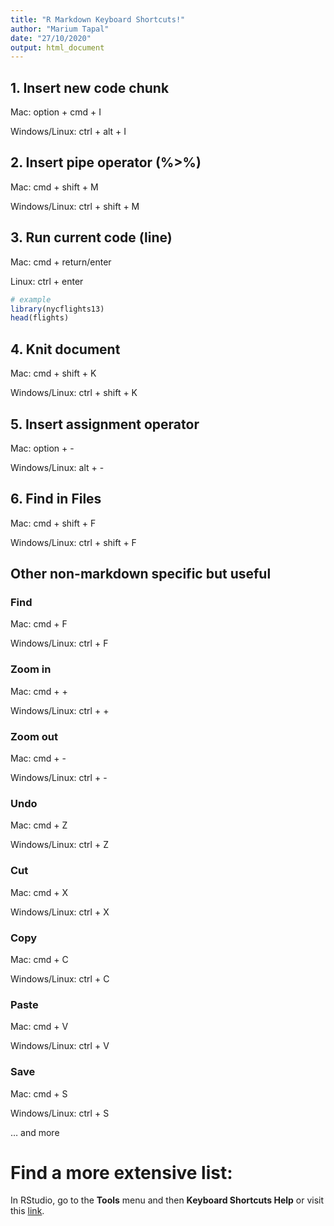 ```yaml
---
title: "R Markdown Keyboard Shortcuts!"
author: "Marium Tapal"
date: "27/10/2020"
output: html_document
---
```


## 1. Insert new code chunk

Mac: option + cmd + I

Windows/Linux: ctrl + alt + I

## 2. Insert pipe operator (%>%)

Mac: cmd + shift + M

Windows/Linux: ctrl + shift + M

## 3. Run current code (line)

Mac: cmd + return/enter

Linux: ctrl + enter

```r
# example
library(nycflights13)
head(flights)
```

## 4. Knit document

Mac: cmd + shift + K

Windows/Linux: ctrl + shift + K

## 5. Insert assignment operator

Mac: option + -

Windows/Linux: alt + -

## 6. Find in Files

Mac: cmd + shift + F

Windows/Linux: ctrl + shift + F

## Other non-markdown specific but useful

### Find 

Mac: cmd + F

Windows/Linux: ctrl + F

### Zoom in 

Mac: cmd + +

Windows/Linux: ctrl + +

### Zoom out

Mac: cmd + -

Windows/Linux: ctrl + -

### Undo

Mac: cmd + Z

Windows/Linux: ctrl + Z

### Cut

Mac: cmd + X

Windows/Linux: ctrl + X

### Copy

Mac: cmd + C

Windows/Linux: ctrl + C

### Paste

Mac: cmd + V

Windows/Linux: ctrl + V

### Save

Mac: cmd + S

Windows/Linux: ctrl + S

... and more

# Find a more extensive list:

In RStudio, go to the **Tools** menu and then **Keyboard Shortcuts Help** or visit this [link](https://support.rstudio.com/hc/en-us/articles/200711853-Keyboard-Shortcuts).

